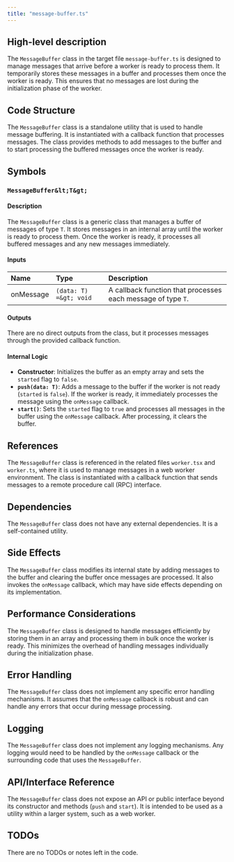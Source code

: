 ```yaml
---
title: "message-buffer.ts"
---
```


## High-level description

The `MessageBuffer` class in the target file `message-buffer.ts` is designed to manage messages that arrive before a worker is ready to process them. It temporarily stores these messages in a buffer and processes them once the worker is ready. This ensures that no messages are lost during the initialization phase of the worker.

## Code Structure

The `MessageBuffer` class is a standalone utility that is used to handle message buffering. It is instantiated with a callback function that processes messages. The class provides methods to add messages to the buffer and to start processing the buffered messages once the worker is ready.

## Symbols

### `MessageBuffer&lt;T&gt;`
#### Description
The `MessageBuffer` class is a generic class that manages a buffer of messages of type `T`. It stores messages in an internal array until the worker is ready to process them. Once the worker is ready, it processes all buffered messages and any new messages immediately.

#### Inputs
| Name | Type | Description |
|:-----|:-----|:------------|
| onMessage | `(data: T) =&gt; void` | A callback function that processes each message of type `T`. |

#### Outputs
There are no direct outputs from the class, but it processes messages through the provided callback function.

#### Internal Logic
- **Constructor**: Initializes the buffer as an empty array and sets the `started` flag to `false`.
- **`push(data: T)`**: Adds a message to the buffer if the worker is not ready (`started` is `false`). If the worker is ready, it immediately processes the message using the `onMessage` callback.
- **`start()`**: Sets the `started` flag to `true` and processes all messages in the buffer using the `onMessage` callback. After processing, it clears the buffer.

## References

The `MessageBuffer` class is referenced in the related files `worker.tsx` and `worker.ts`, where it is used to manage messages in a web worker environment. The class is instantiated with a callback function that sends messages to a remote procedure call (RPC) interface.

## Dependencies

The `MessageBuffer` class does not have any external dependencies. It is a self-contained utility.

## Side Effects

The `MessageBuffer` class modifies its internal state by adding messages to the buffer and clearing the buffer once messages are processed. It also invokes the `onMessage` callback, which may have side effects depending on its implementation.

## Performance Considerations

The `MessageBuffer` class is designed to handle messages efficiently by storing them in an array and processing them in bulk once the worker is ready. This minimizes the overhead of handling messages individually during the initialization phase.

## Error Handling

The `MessageBuffer` class does not implement any specific error handling mechanisms. It assumes that the `onMessage` callback is robust and can handle any errors that occur during message processing.

## Logging

The `MessageBuffer` class does not implement any logging mechanisms. Any logging would need to be handled by the `onMessage` callback or the surrounding code that uses the `MessageBuffer`.

## API/Interface Reference

The `MessageBuffer` class does not expose an API or public interface beyond its constructor and methods (`push` and `start`). It is intended to be used as a utility within a larger system, such as a web worker.

## TODOs

There are no TODOs or notes left in the code.